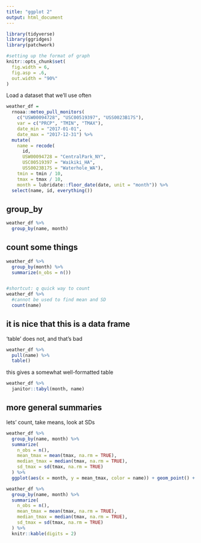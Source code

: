 ```yaml
---
title: "ggplot 2"
output: html_document
---
```


```r
library(tidyverse)
library(ggridges)
library(patchwork)

#setting up the format of graph
knitr::opts_chunk$set(
  fig.width = 6,
  fig.asp = .6,
  out.width = "90%"
)
```


Load a dataset that we'll use often

```r
weather_df =  
  rnoaa::meteo_pull_monitors(
    c("USW00094728", "USC00519397", "USS0023B17S"),
    var = c("PRCP", "TMIN", "TMAX"), 
    date_min = "2017-01-01",
    date_max = "2017-12-31") %>%
  mutate(
    name = recode(
      id, 
      USW00094728 = "CentralPark_NY", 
      USC00519397 = "Waikiki_HA",
      USS0023B17S = "Waterhole_WA"),
    tmin = tmin / 10,
    tmax = tmax / 10,
    month = lubridate::floor_date(date, unit = "month")) %>%
  select(name, id, everything())
```

## group_by
```r
weather_df %>%
  group_by(name, month)
```

## count some things
```r
weather_df %>% 
  group_by(month) %>% 
  summarize(n_obs = n())


#shortcut: q quick way to count
weather_df %>% 
  #cannot be used to find mean and SD
  count(name)

```


## it is nice that this is a data frame

'table' does not, and that's bad
```r
weather_df %>% 
  pull(name) %>% 
  table()
```

this gives a somewhat well-formatted table
```r
weather_df %>% 
  janitor::tabyl(month, name)
```


## more general summaries
lets' count, take means, look at SDs
```r
weather_df %>%  
  group_by(name, month) %>% 
  summarize(
    n_obs = n(),
    mean_tmax = mean(tmax, na.rm = TRUE),
    median_tmax = median(tmax, na.rm = TRUE),
    sd_tmax = sd(tmax, na.rm = TRUE)
  ) %>% 
  ggplot(aes(x = month, y = mean_tmax, color = name)) + geom_point() + geom_line()
```

```r
weather_df %>%  
  group_by(name, month) %>% 
  summarize(
    n_obs = n(),
    mean_tmax = mean(tmax, na.rm = TRUE),
    median_tmax = median(tmax, na.rm = TRUE),
    sd_tmax = sd(tmax, na.rm = TRUE)
  ) %>% 
  knitr::kable(digits = 2)
```


